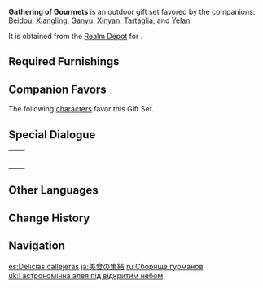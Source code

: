{{Furnishing Infobox
|id             = 350042
|image          = Furnishing Set Gathering of Gourmets Display.png
|category       = Outdoor Set
|subcategory    = Gift Set
|quality        = 4
|adeptal_energy = 930
|load           = 1,580
|description    = A food street with outdoor facilities that replicates the bustle of [[Chihu Rock]].<br />To call this a "gathering of gourmets" is an understatement, and while it may seem that there aren't too many cooking utensils lying around, there are more than enough to cover all the known specialties of the [[Liyue]] region. After all, skilled chefs can make delicious dishes with the simplest of utensils, and it certainly helps that many ingredients that don't require complex preparation have become pillars of some of the most renown dishes.
|blueprint      = Realm Depot
}}
'''Gathering of Gourmets''' is an outdoor gift set favored by the companions: [[Beidou]], [[Xiangling]], [[Ganyu]], [[Xinyan]], [[Tartaglia]], and [[Yelan]].

It is obtained from the [[Realm Depot]] for {{Item|Realm Currency|24|x=240}}.

==Required Furnishings==
{{Recipe
|type = Gift Set
|Bamboo Outdoor Tea Table = 1
|Wine Shop Display Counter: To Your Heart's Content = 1
|Wooden Outdoor Tea Table = 3
|Fragrant Cedar Vegetable Rack = 1
|"Four-Quadrant Cooking Cauldron" = 1
|Fruit Seller's Caution = 1
|Two-Tier Vendor's Booth: Rising Fortunes = 1
|Fruit and Veggie Stall: Harvest Bounties = 1
|Storage Sack: Buzz-Off Bag = 2
|Wine Jar With Bamboo Casing: Spirits Awaiting Moonrise = 2
|Evil-Repelling Lantern: All-Around Lighting = 1
|"Traveling Merchant North of the Stone Gate" = 1
|Old Well = 1
|Mature Cuihua Tree = 1
|"Hunter's Vantage" = 1
|sort = Bamboo Outdoor Tea Table;Wine Shop Display Counter: To Your Heart's Content;Wooden Outdoor Tea Table;Fragrant Cedar Vegetable Rack;"Four-Quadrant Cooking Cauldron";Fruit Seller's Caution;Two-Tier Vendor's Booth: Rising Fortunes;Fruit and Veggie Stall: Harvest Bounties;Storage Sack: Buzz-Off Bag;Wine Jar With Bamboo Casing: Spirits Awaiting Moonrise;Evil-Repelling Lantern: All-Around Lighting;"Traveling Merchant North of the Stone Gate";Old Well;Mature Cuihua Tree;"Hunter's Vantage"
|yield = 0
}}

==Companion Favors==
The following [[characters]] favor this Gift Set.
{{Companion/Header}}
{{Companion
|character = Beidou
|rewards = {{Card|Primogem|20}}{{Card|Vajrada Amethyst Fragment|1}}{{Card|Mora|20,000}}
}}
{{Companion
|character = Ganyu
|rewards = {{Card|Primogem|20}}{{Card|Guide to Diligence|2}}{{Card|Mora|20,000}}
}}
{{Companion
|character = Tartaglia
|rewards = {{Card|Primogem|20}}{{Card|Guide to Freedom|2}}{{Card|Mora|20,000}}
}}
{{Companion
|character = Xiangling
|rewards = {{Card|Primogem|20}}{{Card|Guide to Diligence|2}}{{Card|Mora|20,000}}
}}
{{Companion
|character = Xinyan
|rewards = {{Card|Primogem|20}}{{Card|Agnidus Agate Fragment|1}}{{Card|Mora|20,000}}
}}
{{Companion
|character = Yelan
|rewards = {{Card|Primogem|20}}{{Card|Guide to Prosperity|2}}{{Card|Mora|20,000}}
}}
{{Companion/Footer}}

==Special Dialogue==
{{HousingCompanion|favorite}}

{| class="wikitable"
|-
| {{Card|Beidou}} || {{Transclude|Beidou/Companion|Gathering of Gourmets}}
|-
| {{Card|Ganyu}} || {{Transclude|Ganyu/Companion|Gathering of Gourmets}}
|-
| {{Card|Tartaglia}} || {{Transclude|Tartaglia/Companion|Gathering of Gourmets}}
|-
| {{Card|Xiangling}} || {{Transclude|Xiangling/Companion|Gathering of Gourmets}}
|-
| {{Card|Xinyan}} || {{Transclude|Xinyan/Companion|Gathering of Gourmets}}
|-
| {{Card|Yelan}} || {{Transclude|Yelan/Companion|Gathering of Gourmets}}
|}

==Other Languages==
{{Other Languages
|en      = Gathering of Gourmets
|zhs     = 千家饔飧坊
|zhs_rm  = Qiānjiā Yōngsūn Fáng
|zht     = 千家饔飧坊
|zht_rm  = Qiānjiā Yōngsūn Fāng
|zh_tl   = Lane of Thousand-Houses Breakfast and Dinner
|ja      = 美食の集結
|ja_rm   = Bishoku no Shuuketsu
|ja_tl   = Gourmet Food Gathering
|ko      = 노천 먹자골목
|ko_rm   = Nocheon Meokjagolmok
|ko_tl   = Outdoor Food Alley
|es      = Delicias callejeras
|es_tl   = Street Delicacies
|fr      = Rassemblement des gourmets
|fr_tl   = Gathering of Gourmets
|ru      = Сборище гурманов
|ru_tl   = Gathering of Gourmets
|th      = ย่านแห่งของกินดื่มนับพัน
|th_rm   = 
|th_tl   = 
|vi      = Phố Ăn Đêm
|vi_tl   = 
|de      = Gourmettreff
|de_tl   = Gourmet Meetup
|id      = Ribuan Makanan dan Minuman
|id_tl   = Thousands of Food and Beverage
|pt      = Rua das Delícias
|pt_tl   = 
|tr      = Gurme Toplantısı
|tr_tl   = 
|it      = Via delle prelibatezze
|it_tl   = 
}}

==Change History==
{{Change History|1.6}}

==Navigation==
{{Furnishing Navbox/Sets|type=gift}}

[[es:Delicias callejeras]]
[[ja:美食の集結]]
[[ru:Сборище гурманов]]
[[uk:Гастрономічна алея під відкритим небом]]